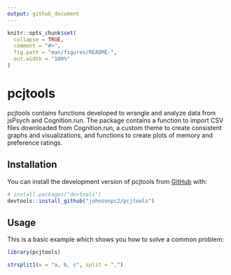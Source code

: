 ```yaml
---
output: github_document
---
```


<!-- README.md is generated from README.Rmd. Please edit that file -->

```r
knitr::opts_chunk$set(
  collapse = TRUE,
  comment = "#>",
  fig.path = "man/figures/README-",
  out.width = "100%"
)
```

# pcjtools

<!-- badges: start -->
<!-- badges: end -->

pcjtools contains functions developed to wrangle and analyze data from
jsPsych and Cognition.run. The package contains a function to import CSV files downloaded from Cognition.run, a custom theme to create consistent graphs and
visualizations, and functions to create plots of memory and preference ratings.

## Installation

You can install the development version of pcjtools from [GitHub](https://github.com/) with:

``` r
# install.packages("devtools")
devtools::install_github("johnsonpc2/pcjtools")
```

## Usage

This is a basic example which shows you how to solve a common problem:

```r
library(pcjtools)

strsplit1(x = "a, b, c", split = ",")
```
